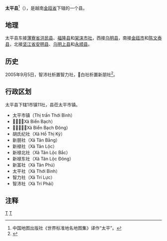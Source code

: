 {{Infobox Settlement
|name                   = 太平县
|settlement_type        = 县
|official_name          = 
|other_name             = 
|native_name            = {{lang|vi|Huyện Thới Bình}}
|nickname               = 
|motto                  = 
|image_skyline          = Thị trấn Thới Bình, Cà Mau.JPG
|imagesize              = 
|image_caption          = 
|image_flag             = 
|flag_size              = 
|image_seal             = 
|seal_size              = 
|image_shield           = 
|shield_size            = 
|image_blank_emblem     = 
|blank_emblem_size      = 
|image_map              = {{Infobox mapframe|frame-width=250|zoom=10}}
|mapsize                = 
|map_caption            = 
|image_map1             = 
|mapsize1               = 
|map_caption1           = 
|pushpin_map            = Vietnam
|pushpin_label_position = bottom
|pushpin_map_caption    = 
|pushpin_map1           = 
|pushpin_label_position1= 
|pushpin_map_caption1   = 
|subdivision_type       = 国家
|subdivision_name       = {{flag|Vietnam}}
|subdivision_type1      = [[越南行政区划|省]]
|subdivision_name1      = [[金瓯省|金瓯省]]
|subdivision_type2      = 行政区划
|subdivision_name2      = 1市镇11社
|subdivision_type3      = 
|subdivision_name3      = 
|seat_type              = 县莅
|seat                   = {{link-vi|太平市镇|Thới Bình (thị trấn)}}
|government_type        = 
|leader_title           = 
|leader_name            = 
|leader_title1          = 
|leader_name1           = 
|established_title      = 
|established_date       = 
|area_magnitude         = 
|unit_pref              = 
|area_footnotes         = 
|area_total_km2         = 636.39
|area_land_km2          = 
|area_water_km2         = 
|area_water_percent     = 
|area_urban_km2         = 
|area_metro_km2         = 
|population_as_of       = 2017年
|population_footnotes   = 
|population_note        = 
|population_total       = 135966
|population_density_km2 = auto
|population_metro             = 
|population_density_metro_km2 = 
|population_urban             = 
|population_density_urban_km2 = 
|timezone               = [[越南标准时间|越南标准时间]]
|utc_offset             = +7
|elevation_footnotes    = 
|elevation_m            = 
|coor_type              = 
|coordinates            = 
|postal_code_type       = 
|postal_code            = 
|area_code              = 
|website                = [http://thoibinh.camau.gov.vn 太平县电子信息门户网站]
|footnotes              = 
}}
'''太平县'''<ref>中国地图出版社《世界标准地名地图集》译作“太平”。</ref>（{{vie|v='''Huyện Thới Bình'''}}），是越南[[金瓯省|金瓯省]]下辖的一个县。

==地理==
太平县东接[[薄寮省|薄寮省]][[洪民县|洪民县]]、[[福隆县_(薄寮省)|福隆县]]和[[架涞市社|架涞市社]]，西接[[乌明县|乌明县]]，南接[[金瓯市|金瓯市]]和[[陈文泰县|陈文泰县]]，北接[[坚江省|坚江省]][[安明县|安明县]]、[[乌明上县|乌明上县]]和[[永顺县_(越南)|永顺县]]。

==历史==
2005年9月5日，智沛社析置智力社，𤅶白社析置新朋社<ref>{{Cite web |url=https://thuvienphapluat.vn/van-ban/Bat-dong-san/Nghi-dinh-113-2005-ND-CP-thanh-lap-xa-thuoc-huyen-Dam-Doi-Tran-Van-Thoi-Thoi-Binh-Nam-Can-tinh-Ca-Mau-3365.aspx |title=Nghị định 113/2005/NĐ-CP về việc thành lập xã thuộc các huyện Đầm Dơi, Trần Văn Thời, Thới Bình và Năm Căn, tỉnh Cà Mau |accessdate=2020-04-16 |archive-date=2020-02-29 |archive-url=https://web.archive.org/web/20200229171028/https://thuvienphapluat.vn/van-ban/Bat-dong-san/Nghi-dinh-113-2005-ND-CP-thanh-lap-xa-thuoc-huyen-Dam-Doi-Tran-Van-Thoi-Thoi-Binh-Nam-Can-tinh-Ca-Mau-3365.aspx |dead-url=no }}</ref>。

==行政区划==
太平县下辖1市镇11社，县莅太平市镇。
*太平市镇（Thị trấn Thới Bình）
*𤅶白社（Xã Biển Bạch）
*𤅶白东社（Xã Biển Bạch Đông）
*胡氏纪社（Xã Hồ Thị Kỷ）
*新朋社（Xã Tân Bằng）
*新禄社（Xã Tân Lộc）
*新禄北社（Xã Tân Lộc Bắc）
*新禄东社（Xã Tân Lộc Đông）
*新富社（Xã Tân Phú）
*太平社（Xã Thới Bình）
*智力社（Xã Trí Lực）
*智沛社（Xã Trí Phải）

==注释==
{{reflist}}

{{金瓯省行政区划}}
{{越南九龙江三角洲之县市镇区域划分}}

[[Category:越南县份|T]]
[[Category:金瓯省|T]]